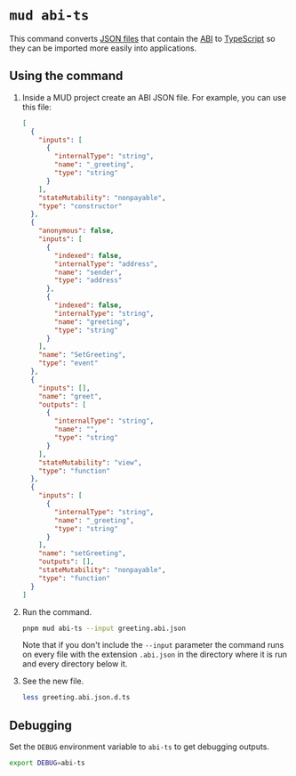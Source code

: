 # `mud abi-ts`

This command converts [JSON files](https://www.json.org/json-en.html) that contain the [ABI](https://docs.soliditylang.org/en/latest/abi-spec.html) to [TypeScript](https://www.typescriptlang.org/) so they can be imported more easily into applications.

## Using the command

1. Inside a MUD project create an ABI JSON file.
   For example, you can use this file:

   ```json filename="greeter.abi.json" copy
   [
     {
       "inputs": [
         {
           "internalType": "string",
           "name": "_greeting",
           "type": "string"
         }
       ],
       "stateMutability": "nonpayable",
       "type": "constructor"
     },
     {
       "anonymous": false,
       "inputs": [
         {
           "indexed": false,
           "internalType": "address",
           "name": "sender",
           "type": "address"
         },
         {
           "indexed": false,
           "internalType": "string",
           "name": "greeting",
           "type": "string"
         }
       ],
       "name": "SetGreeting",
       "type": "event"
     },
     {
       "inputs": [],
       "name": "greet",
       "outputs": [
         {
           "internalType": "string",
           "name": "",
           "type": "string"
         }
       ],
       "stateMutability": "view",
       "type": "function"
     },
     {
       "inputs": [
         {
           "internalType": "string",
           "name": "_greeting",
           "type": "string"
         }
       ],
       "name": "setGreeting",
       "outputs": [],
       "stateMutability": "nonpayable",
       "type": "function"
     }
   ]
   ```

1. Run the command.

   ```sh copy
   pnpm mud abi-ts --input greeting.abi.json
   ```

   Note that if you don't include the `--input` parameter the command runs on every file with the extension `.abi.json` in the directory where it is run and every directory below it.

1. See the new file.

   ```sh copy
   less greeting.abi.json.d.ts
   ```

## Debugging

Set the `DEBUG` environment variable to `abi-ts` to get debugging outputs.

```sh copy
export DEBUG=abi-ts
```
